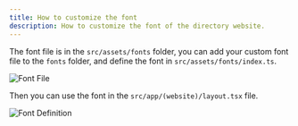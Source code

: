 ```yaml
---
title: How to customize the font
description: How to customize the font of the directory website.
---
```


The font file is in the `src/assets/fonts` folder, you can add your custom font file to the `fonts` folder, and define the font in `src/assets/fonts/index.ts`.

![Font File](../../../assets/images/guide-font-file.png)

Then you can use the font in the `src/app/(website)/layout.tsx` file.

![Font Definition](../../../assets/images/guide-font-layout.png)
